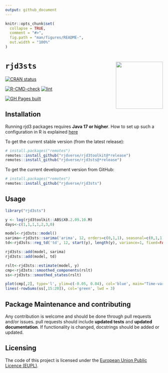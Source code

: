 ```yaml
---
output: github_document
---
```


<!-- README.md is generated from README.Rmd. Please edit that file -->

```r
knitr::opts_chunk$set(
  collapse = TRUE,
  comment = "#>",
  fig.path = "man/figures/README-",
  out.width = "100%"
)
```

# `rjd3sts` <a href="https://rjdverse.github.io/rjd3sts/"><img src="man/figures/logo.png" align="right" height="150" style="float:right; height:150px;"/></a>

<!-- badges: start -->
[![CRAN status](https://www.r-pkg.org/badges/version/rjd3sts)](https://CRAN.R-project.org/package=rjd3sts)

[![R-CMD-check](https://github.com/rjdverse/rjd3sts/actions/workflows/R-CMD-check.yaml/badge.svg)](https://github.com/rjdverse/rjd3sts/actions/workflows/R-CMD-check.yaml)
[![lint](https://github.com/rjdverse/rjd3sts/actions/workflows/lint.yaml/badge.svg)](https://github.com/rjdverse/rjd3sts/actions/workflows/lint.yaml)

[![GH Pages built](https://github.com/rjdverse/rjd3sts/actions/workflows/pkgdown.yaml/badge.svg)](https://github.com/rjdverse/rjd3sts/actions/workflows/pkgdown.yaml)
<!-- badges: end -->


## Installation

Running rjd3 packages requires **Java 17 or higher**. How to set up such a configuration in R is explained [here](https://jdemetra-new-documentation.netlify.app/#Rconfig) 

To get the current stable version (from the latest release):

```r
# install.packages("remotes")
remotes::install_github("rjdverse/rjd3toolkit@*release")
remotes::install_github("rjdverse/rjd3sts@*release")
```

To get the current development version from GitHub:

```r
# install.packages("remotes")
remotes::install_github("rjdverse/rjd3sts")
```
## Usage

```r
library("rjd3sts")

y <- log(rjd3toolkit::ABS$X0.2.09.10.M)
days<-c(1,1,1,1,2,3,0)

model<-rjd3sts::model()
sarima<-rjd3sts::sarima('arima', 12, orders=c(0,1,1), seasonal=c(0,1,1))
td<-rjd3sts::reg_td('td', 12, start(y), length(y), variance=1, fixed=FALSE)

rjd3sts::add(model, sarima)
rjd3sts::add(model, td)

rslt<-rjd3sts::estimate(model, y)
cmp<-rjd3sts::smoothed_components(rslt)
ss<-rjd3sts::smoothed_states(rslt)

plot(cmp[,2], type='l', ylim=c(-0.05, 0.04), col='blue', main="Time-varying td effect (+ Sundays coeff.)", xlab="", ylab="td effect")
lines(-rowSums(ss[,15:20]), col='green', lwd = 3)
```

## Package Maintenance and contributing

Any contribution is welcome and should be done through pull requests and/or issues.
pull requests should include **updated tests** and **updated documentation**. If functionality is changed, docstrings should be added or updated.


## Licensing

The code of this project is licensed under the [European Union Public Licence (EUPL)](https://joinup.ec.europa.eu/collection/eupl/eupl-text-eupl-12).
